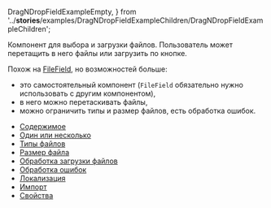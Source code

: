 
  DragNDropFieldExampleEmpty,
} from '../__stories__/examples/DragNDropFieldExampleChildren/DragNDropFieldExampleChildren';

Компонент для выбора и загрузки файлов. Пользователь может перетащить в него файлы или загрузить по кнопке.

Похож на [FileField](##LIBS.STAND|stand:uikit-components-filefield-stable), но возможностей больше:

- это самостоятельный компонент (`FileField` обязательно нужно использовать с другим компонентом),
- в него можно перетаскивать файлы,
- можно ограничить типы и размер файлов, есть обработка ошибок.

<DragNDropFieldExampleEmpty />

<MdxMenu>

- [Содержимое](##LIBS.STAND.DEV|stand:uikit-components-dragndropfield-stable|hash:содержимое)
- [Один или несколько](##LIBS.STAND.DEV|stand:uikit-components-dragndropfield-stable|hash:один-или-несколько)
- [Типы файлов](##LIBS.STAND.DEV|stand:uikit-components-dragndropfield-stable|hash:типы-файлов)
- [Размер файла](##LIBS.STAND.DEV|stand:uikit-components-dragndropfield-stable|hash:размер-файла)
- [Обработка загрузки файлов](##LIBS.STAND.DEV|stand:uikit-components-dragndropfield-stable|hash:обработка-загрузки-файлов)
- [Обработка ошибок](##LIBS.STAND.DEV|stand:uikit-components-dragndropfield-stable|hash:обработка-ошибок)
- [Локализация](##LIBS.STAND.DEV|stand:uikit-components-dragndropfield-stable|hash:локализация)
- [Импорт](##LIBS.STAND.DEV|stand:uikit-components-dragndropfield-stable|hash:импорт)
- [Свойства](##LIBS.STAND.DEV|stand:uikit-components-dragndropfield-stable|hash:свойства)

</MdxMenu>
